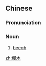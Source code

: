 {{also|榉木}}
==Chinese==
{{zh-forms|s=榉木}}

===Pronunciation===
{{zh-pron
|m=jǔmù
|cat=n
}}

===Noun===
{{zh-noun}}

# [[beech]]

[[zh:櫸木]]